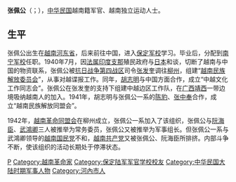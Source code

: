 {{unreferenced|time=2014-05-21T01:40:51+00:00}}
'''张佩公'''（{{vie|v=Trương Bội Công|hn=張佩公}}；{{bd|1909年||1945年||catIdx=T}}），[[中华民国|中华民国]]越南籍军官、越南独立运动人士。

==生平==
张佩公出生在[[越南|越南]][[河东郡_(越南)|河东省]]，后来前往中国，进入[[保定军校|保定军校]]学习。毕业后，分配到[[南宁军校|南宁军校]]任职。1940年7月，因[[法属印度支那|法属印度支那]]殖民政府与[[日本|日本]]和谈，切断了越南与中国的物资联系，张佩公被[[抗日战争第四战区|抗日战争第四战区]]司令[[张发奎|张发奎]]调往[[柳州|柳州]]，组建“[[越南民族解放委员会|越南民族解放委员会]]”，从事对越谍报工作。同年，[[胡志明|胡志明]]与中国方面合作，成立“中越文化工作同志会”。张佩公在张发奎的支持下组建中越边区工作队，在[[广西|广西]][[靖西|靖西]]一带边境吸纳越南人的加入。1941年，胡志明与张佩公一系的[[陈豹|陈豹]]、[[张中奉|张中奉]]合作，成立“越南民族解放同盟会”。

1942年，[[越南革命同盟会|越南革命同盟会]]在柳州成立，张佩公一系加入了该组织，张佩公与[[阮海臣|阮海臣]]、[[武鴻卿|武鴻卿]]三人被推举为常务委员，张佩公又被推举为军事组长。但张佩公一系与武鴻卿领导的[[越南国民党|越南国民党]]不和，[[越南共产党|越南共产党]]又被张佩公、阮海臣所排挤。内部斗争不断，使该组织的活动长期处于停滞状态。

{{越南独立运动}}
{{DEFAULTSORT:Z}}

[[Category:张姓|P]]
[[Category:越南革命家|Category:越南革命家]]
[[Category:保定陆军军官学校校友|Category:保定陆军军官学校校友]]
[[Category:中华民国大陆时期军事人物|Category:中华民国大陆时期军事人物]]
[[Category:河內市人|Category:河內市人]]